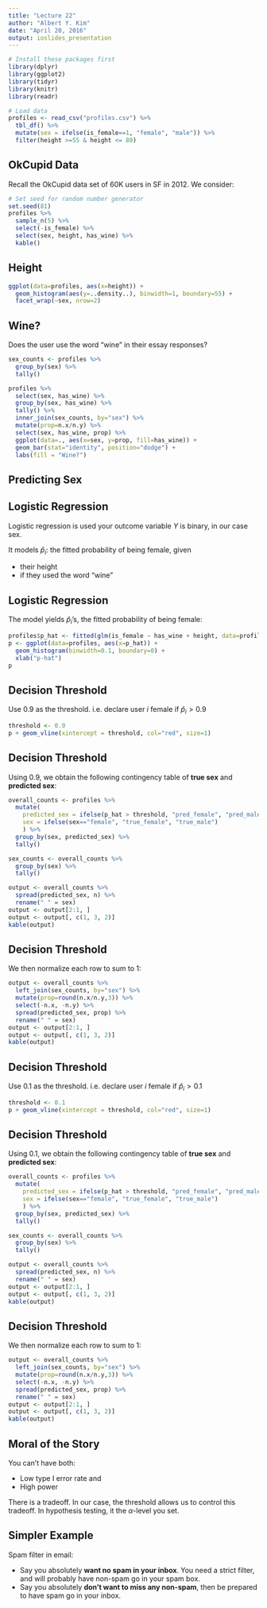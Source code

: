 ```yaml
---
title: "Lecture 22"
author: "Albert Y. Kim"
date: "April 20, 2016"
output: ioslides_presentation
---
```


```r
# Install these packages first
library(dplyr)
library(ggplot2)
library(tidyr)
library(knitr)
library(readr)
```

```r
# Load data
profiles <- read_csv("profiles.csv") %>% 
  tbl_df() %>% 
  mutate(sex = ifelse(is_female==1, "female", "male")) %>% 
  filter(height >=55 & height <= 80)
```



## OkCupid Data

Recall the OkCupid data set of 60K users in SF in 2012. We consider:

```r
# Set seed for random number generator
set.seed(81)
profiles %>%  
  sample_n(5) %>% 
  select(-is_female) %>% 
  select(sex, height, has_wine) %>% 
  kable()
```



## Height

```r
ggplot(data=profiles, aes(x=height)) +
  geom_histogram(aes(y=..density..), binwidth=1, boundary=55) + 
  facet_wrap(~sex, nrow=2) 
```



## Wine?

Does the user use the word "wine" in their essay responses?

```r
sex_counts <- profiles %>% 
  group_by(sex) %>% 
  tally()

profiles %>%
  select(sex, has_wine) %>% 
  group_by(sex, has_wine) %>% 
  tally() %>% 
  inner_join(sex_counts, by="sex") %>% 
  mutate(prop=n.x/n.y) %>%
  select(sex, has_wine, prop) %>% 
  ggplot(data=., aes(x=sex, y=prop, fill=has_wine)) + 
  geom_bar(stat="identity", position="dodge") +
  labs(fill = "Wine?")
```



## Predicting Sex







## Logistic Regression

Logistic regression is used your outcome variable $Y$ is binary, in our case sex. 

It models $\widehat{p}_i$: the fitted probability of being female, given 

* their height
* if they used the word "wine"





## Logistic Regression

The model yields $\widehat{p}_i$'s, the fitted probability of being female:

```r
profiles$p_hat <- fitted(glm(is_female ~ has_wine + height, data=profiles, family=binomial))
p <- ggplot(data=profiles, aes(x=p_hat)) +
  geom_histogram(binwidth=0.1, boundary=0) +
  xlab("p-hat")
p
```



## Decision Threshold

Use 0.9 as the threshold. i.e. declare user $i$ female if $\widehat{p}_i>0.9$

```r
threshold <- 0.9
p + geom_vline(xintercept = threshold, col="red", size=1)
```



## Decision Threshold

Using 0.9, we obtain the following contingency table of **true sex** and **predicted sex**:

```r
overall_counts <- profiles %>%
  mutate(
    predicted_sex = ifelse(p_hat > threshold, "pred_female", "pred_male"),
    sex = ifelse(sex=="female", "true_female", "true_male")
    ) %>% 
  group_by(sex, predicted_sex) %>% 
  tally() 

sex_counts <- overall_counts %>% 
  group_by(sex) %>% 
  tally()

output <- overall_counts %>% 
  spread(predicted_sex, n) %>% 
  rename(" " = sex)
output <- output[2:1, ]
output <- output[, c(1, 3, 2)]
kable(output)
```



## Decision Threshold

We then normalize each row to sum to 1:

```r
output <- overall_counts %>% 
  left_join(sex_counts, by="sex") %>% 
  mutate(prop=round(n.x/n.y,3)) %>% 
  select(-n.x, -n.y) %>% 
  spread(predicted_sex, prop) %>% 
  rename(" " = sex)
output <- output[2:1, ]
output <- output[, c(1, 3, 2)]
kable(output)
```



## Decision Threshold

Use 0.1 as the threshold. i.e. declare user $i$ female if $\widehat{p}_i>0.1$

```r
threshold <- 0.1
p + geom_vline(xintercept = threshold, col="red", size=1)
```



## Decision Threshold

Using 0.1, we obtain the following contingency table of **true sex** and **predicted sex**:

```r
overall_counts <- profiles %>%
  mutate(
    predicted_sex = ifelse(p_hat > threshold, "pred_female", "pred_male"),
    sex = ifelse(sex=="female", "true_female", "true_male")
    ) %>% 
  group_by(sex, predicted_sex) %>% 
  tally() 

sex_counts <- overall_counts %>% 
  group_by(sex) %>% 
  tally()

output <- overall_counts %>% 
  spread(predicted_sex, n) %>% 
  rename(" " = sex)
output <- output[2:1, ]
output <- output[, c(1, 3, 2)]
kable(output)
```



## Decision Threshold

We then normalize each row to sum to 1:

```r
output <- overall_counts %>% 
  left_join(sex_counts, by="sex") %>% 
  mutate(prop=round(n.x/n.y,3)) %>% 
  select(-n.x, -n.y) %>% 
  spread(predicted_sex, prop) %>% 
  rename(" " = sex)
output <- output[2:1, ]
output <- output[, c(1, 3, 2)]
kable(output)
```



## Moral of the Story

You can't have both:

* Low type I error rate and
* High power

There is a tradeoff. In our case, the threshold allows us to control this
tradeoff. In hypothesis testing, it the $\alpha$-level you set.



## Simpler Example

Spam filter in email:

* Say you absolutely **want no spam in your inbox**. You need a strict filter,
and will probably have non-spam go in your spam box.
* Say you absolutely **don't want to miss any non-spam**, then be prepared to
have spam go in your inbox.



